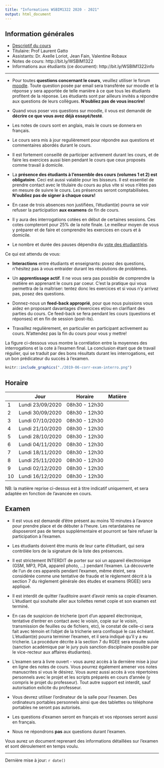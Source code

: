 ```yaml
---
title: "Informations WSBIM1322 2020 - 2021"
output: html_document
---
```


## Information générales

- [Descriptif du cours](https://uclouvain.be/cours-2019-wsbim1322.html)
- Titulaire: Prof Laurent Gatto
- Assistants: Dr. Axelle Loriot, Jean Fain, Valentine Robaux
- Notes de cours: http://bit.ly/WSBIM1322
- Informations aux étudiants (ce document): http://bit.ly/WSBIM1322info

----

- Pour toutes **questions concernant le cours**, veuillez utiliser le
  forum
  [moodle](https://moodleucl.uclouvain.be/course/view.php?id=12831).
  Toute question posée par email sera transférée sur moodle et la
  réponse y sera apportée de telle manière à ce que tous les étudiants
  profitent de la réponse. Les étudiants sont par ailleurs invités a
  répondre aux questions de leurs collègues. **N'oubliez pas de vous
  inscrire!**

- Quand vous poser vos questions sur moodle, il vous est demandé de
  **décrire ce que vous avez déjà essayé/testé**. 

- Les notes de cours sont en anglais, mais le cours se donnera en
  français.

- Le cours sera mis à jour regulièrement pour répondre aux
  questions et commentaires abordés durant le cours.

- Il est fortement conseillé de participer activement durant les cours,
  et de faire les exercices aussi bien pendant le cours que ceux
  proposés comme travail à domicile.

- La **présence des étudiants à l'ensemble des cours (volumes 1 et 2)
  est obligatoire**. Ceci est aussi valable pour les bisseurs. Il est
  essentiel de prendre contact avec le titulaire du cours au plus vite
  si vous n'êtes pas en mesure de suivre le cours. Les présences
  seront comptabilisées. **N'oubliez pas de signer à chaque
  cours!**

- En case de trois absences non justifiées, l'étudiant(e) pourra se
  voir refuser la participation **aux examens** de fin de cours.

- Il y aura des interrogations cotées en début de certaines
  sessions. Ces cotes compteront pour 25% de la note finale. Le
  meilleur moyen de vous y préparer et de faire et comprendre les
  exercices en cours et à domicile.

- Le nombre et durée des pauses dépendra du [vote des
  étudiant(e)s](https://moodleucl.uclouvain.be/mod/choice/view.php?id=764607).

Ce qui est attendu de vous:

- **Interactions** entre étudiants et enseignants: posez des questions,
  n'hésitez pas à vous entraider durant les résolutions de problèmes.

- Un **apprentissage actif**. Il ne vous sera pas possible de
  comprendre la matière en apprenant le cours par coeur. C'est la
  pratique qui vous permettra de la maîtriser: tentez donc les
  exercices et si vous n'y arrivez pas, posez des questions.

- Donnez-nous un **feed-back approprié**, pour que nous puissions
  vous aidez en proposant davantages d'exercices et/ou en clarifiant
  des parties du cours. Ce feed-back se fera pendant les cours
  (questions et réponses) et en fin de session (post-its).

- Travaillez regulièrement, en particulier en participant activement
  au cours. N'attendez pas la fin du cours pour vous y mettre!

La figure ci-dessous vous montre la
corrélation entre la moyennes des interrogations et la cote à l'examen
final. La conclusion étant que de travail régulier, qui se traduit par
des bons résultats durant les interrogations, est un bon prédicateur du
succès à l'examen.


```r
knitr::include_graphics("./2019-06-corr-exam-interro.png")
```

## Horaire

|    | Jour              | Horaire       | Matière |
|----|-------------------|---------------|---------|
| 1  | Lundi  23/09/2020 | 08h30 - 12h30 |         |
| 2  | Lundi  30/09/2020 | 08h30 - 12h30 |         |
| 3  | Lundi  07/10/2020 | 08h30 - 12h30 |         |
| 4  | Lundi  21/10/2020 | 08h30 - 12h30 |         |
| 5  | Lundi  28/10/2020 | 08h30 - 12h30 |         |
| 6  | Lundi  04/11/2020 | 08h30 - 12h30 |         |
| 7  | Lundi  18/11/2020 | 08h30 - 12h30 |         |
| 8  | Lundi  25/11/2020 | 08h30 - 12h30 |         |
| 9  | Lundi  02/12/2020 | 08h30 - 12h30 |         |
| 10 | Lundi  16/12/2020 | 08h30 - 12h30 |         |


NB: la matière reprise ci-dessus est à titre indicatif uniquement, et
sera adaptée en fonction de l'avancée en cours.

## Examen

- Il est vous est demandé d'être présent au moins 10 minutes à
  l'avance pour prendre place et de débuter à l'heure. Les
  retardataires ne disposeront pas de temps supplémentaire et pourront
  se faire refuser la participation à l'examen.

- Les étudiants doivent être munis de leur carte d'étudiant, qui sera
  contrôlée lors de la signature de la liste des présences.

- Il est strictement INTERDIT de porter sur soi un appareil
  électronique (GSM, MP3, PDA, appareil photo, ...) pendant
  l'examen. La découverte de l'un de ces appareils pendant l'examen,
  même éteint, sera considérée comme une tentative de fraude et le
  règlement décrit à la section 7 du règlement générale des études et
  examens (RGEE) sera appliqué.

- Il est interdit de quitter l'auditoire avant d'avoir remis sa copie
  d'examen. L’étudiant qui souhaite aller aux toilettes remet copie et
  son examen est terminé.

- En cas de suspicion de tricherie (port d'un appareil électronique,
  tentative d'entrer en contact avec le voisin, copie sur le voisin,
  transmission de feuilles ou de fichiers, etc), le constat de
  celle-ci sera fait avec témoin et l'objet de la tricherie sera
  confisqué le cas échéant. L'étudiant(e) pourra terminer l'examen, et
  il sera indiqué qu'il y a eu tricherie. La procédure décrite à la
  section 7 du RGEE sera ensuite suivie (sanction académique par le
  jury puis sanction disciplinaire possible par le vice-recteur aux
  affaires étudiantes).

<!-- - L'examen consistera en la préparation, sur ordinateur, de [rapport -->
<!--   reproductible en -->
<!--   Rmarkdown](https://uclouvain-cbio.github.io/WSBIM1207/sec-rr.html), -->
<!--   que vous nous rendrez en fin d'examen. Nous le compilerons nous -->
<!--   mêmes en format pdf, et c'est ce fichier que nous corrigerons. Les -->
<!--   questions vous seront communiquées via le page moodle du cours et -->
<!--   votre rapport sera remis par cette même page moodle. -->

<!-- - Le nombre de pages de rapport sera limité. Assurez-vous de ne pas le -->
<!--   dépasser. -->

- L'examen sera à livre ouvert - vous aurez accès à la dernière mise à
  jour en ligne des notes de cours. Vous pourrez également amener vos
  notes manuscrites si vous le désirez. Vous aurez aussi accès à vos
  répertoires personnels avec le projet et les scripts préparés en
  cours d'année (y compris le projet du professeur). Tout autre
  support est interdit, sauf autorisation exlicite du professeur.

- Vous devrez utiliser l'ordinateur de la salle pour l'examen. Des
  ordinateurs portables personnels ainsi que des tablettes ou
  téléphone portables ne seront pas autorisés.

- Les questions d'examen seront en français et vos réponses seront
  aussi en français.

- Nous ne répondrons **pas** aux questions durant l'examen.

Vous aurez un document reprenant des informations détaillées sur
l'examen et sont déroulement en temps voulu.

----

Dernière mise à jour: `r date()`
